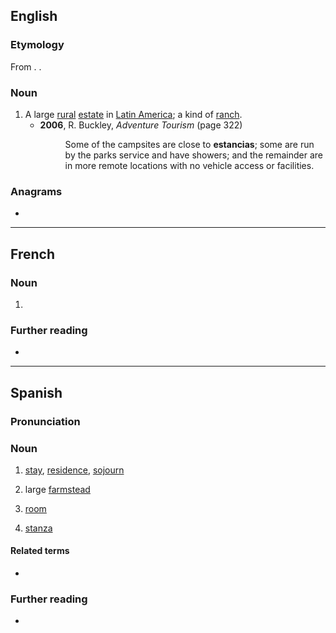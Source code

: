 {{also|estância|Estancia}}
==English==
{{wikipedia}}

===Etymology===
From {{bor|en|es|estancia}}. {{doublet|en|stance|stanza}}.

===Noun===
{{en-noun}}

# A large [[rural]] [[estate]] in [[Latin America]]; a kind of [[ranch]].
#* '''2006''', R. Buckley, ''Adventure Tourism'' (page 322)
#*: Some of the campsites are close to '''estancias'''; some are run by the parks service and have showers; and the remainder are in more remote locations with no vehicle access or facilities.

===Anagrams===
* {{anagrams|en|a=aaceinst|Ectasian|actinase|astacein|canasite|catànies}}

----

==French==

===Noun===
{{fr-noun|f}}

# {{l|en|estancia}}

===Further reading===
* {{R:TLFi}}

----

==Spanish==

===Pronunciation===
{{es-IPA}}

===Noun===
{{es-noun|f}}

# [[stay]], [[residence]], [[sojourn]]
#: {{syn|es|estadía}}
# large [[farmstead]]
#: {{syn|es|finca|cortijo|hacienda}}
# [[room]]
#: {{syn|es|habitación|cuarto|pieza}}
# [[stanza]]
#: {{syn|es|estrofa}}

====Related terms====
* {{l|es|estar}}

===Further reading===
* {{R:DRAE}}
